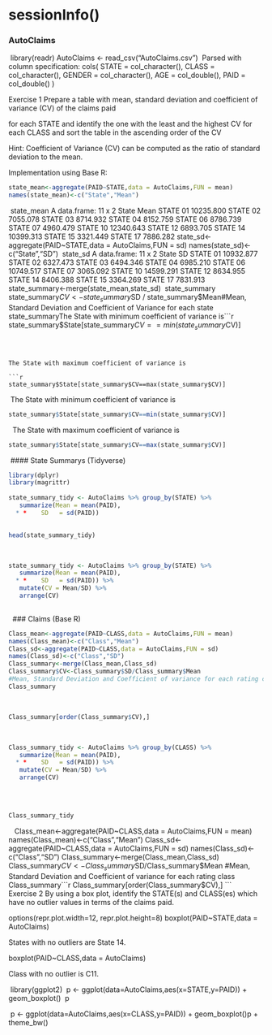 
\large
# sessionInfo()
### AutoClaims
​
library(readr)
AutoClaims <- read_csv("AutoClaims.csv")
​
Parsed with column specification:
cols(
  STATE = col_character(),
  CLASS = col_character(),
  GENDER = col_character(),
  AGE = col_double(),
  PAID = col_double()
)


Exercise 1
Prepare a table with mean, standard deviation and coefficient of variance (CV) of the claims paid

for each STATE and identify the one with the least and the highest CV
for each CLASS and sort the table in the ascending order of the CV

Hint: Coefficient of Variance (CV) can be computed as the ratio of standard deviation to the mean.


Implementation using Base R:
```r
state_mean<-aggregate(PAID~STATE,data = AutoClaims,FUN = mean)
names(state_mean)<-c("State","Mean")
```

​
state_mean 
A data.frame: 11 x 2
State	Mean
<chr>	<dbl>
STATE 01	10235.800
STATE 02	7055.078
STATE 03	8714.932
STATE 04	8152.759
STATE 06	8786.739
STATE 07	4960.479
STATE 10	12340.643
STATE 12	6893.705
STATE 14	10399.313
STATE 15	3321.449
STATE 17	7886.282
state_sd<-aggregate(PAID~STATE,data = AutoClaims,FUN = sd)
names(state_sd)<-c("State","SD")
​
state_sd
A data.frame: 11 x 2
State	SD
<chr>	<dbl>
STATE 01	10932.877
STATE 02	6327.473
STATE 03	6494.346
STATE 04	6985.210
STATE 06	10749.517
STATE 07	3065.092
STATE 10	14599.291
STATE 12	8634.955
STATE 14	8406.388
STATE 15	3364.269
STATE 17	7831.913
​
state_summary<-merge(state_mean,state_sd)
​
state_summary
state_summary$CV <- state_summary$SD / state_summary$Mean
​
#Mean, Standard Deviation and Coefficient of Variance for each state
​
state_summary
​
​
The State with minimum coefficient of variance is
​
```r
state_summary$State[state_summary$CV==min(state_summary$CV)]
``` 
​
​
​
The State with maximum coefficient of variance is
​
```r
state_summary$State[state_summary$CV==max(state_summary$CV)]
``` 
​
The State with minimum coefficient of variance is
​
```r
state_summary$State[state_summary$CV==min(state_summary$CV)]
``` 
​
​
The State with maximum coefficient of variance is
​
```r
state_summary$State[state_summary$CV==max(state_summary$CV)]
``` 
​
#### State Summarys (Tidyverse)
​
```r
library(dplyr)
library(magrittr)
​
state_summary_tidy <- AutoClaims %>% group_by(STATE) %>%
   summarize(Mean = mean(PAID),
  * *    SD   = sd(PAID))
​
``` 
```r
head(state_summary_tidy)
``` 
​
```r
state_summary_tidy <- AutoClaims %>% group_by(STATE) %>%
   summarize(Mean = mean(PAID),
  * *    SD   = sd(PAID)) %>%
   mutate(CV = Mean/SD) %>%
   arrange(CV)
​
```   
​
​
### Claims (Base R)
​
```r
Class_mean<-aggregate(PAID~CLASS,data = AutoClaims,FUN = mean)
names(Class_mean)<-c("Class","Mean")
Class_sd<-aggregate(PAID~CLASS,data = AutoClaims,FUN = sd)
names(Class_sd)<-c("Class","SD")
Class_summary<-merge(Class_mean,Class_sd)
Class_summary$CV<-Class_summary$SD/Class_summary$Mean
#Mean, Standard Deviation and Coefficient of variance for each rating class
Class_summary
``` 
​
​
```r
Class_summary[order(Class_summary$CV),]
``` 
​
```r
Class_summary_tidy <- AutoClaims %>% group_by(CLASS) %>%
   summarize(Mean = mean(PAID),
  * *    SD   = sd(PAID)) %>%
   mutate(CV = Mean/SD) %>%
   arrange(CV)
​
```   
​
```r
Class_summary_tidy
``` 
​
​
​
Class_mean<-aggregate(PAID~CLASS,data = AutoClaims,FUN = mean)
names(Class_mean)<-c("Class","Mean")
Class_sd<-aggregate(PAID~CLASS,data = AutoClaims,FUN = sd)
names(Class_sd)<-c("Class","SD")
Class_summary<-merge(Class_mean,Class_sd)
Class_summary$CV<-Class_summary$SD/Class_summary$Mean
#Mean, Standard Deviation and Coefficient of variance for each rating class
Class_summary
​
```r
Class_summary[order(Class_summary$CV),]
``` 
​
​
Exercise 2
By using a box plot, identify the STATE(s) and CLASS(es) which have no outlier values in terms of the claims paid.

options(repr.plot.width=12, repr.plot.height=8)
​
boxplot(PAID~STATE,data = AutoClaims)
​

States with no outliers are State 14.

boxplot(PAID~CLASS,data = AutoClaims)
​

Class with no outlier is C11.

​
library(ggplot2)
​
p <- ggplot(data=AutoClaims,aes(x=STATE,y=PAID)) + geom_boxplot()
​
p
​

​
p <- ggplot(data=AutoClaims,aes(x=CLASS,y=PAID)) + geom_boxplot() 
​
p + theme_bw()
​
​

​
